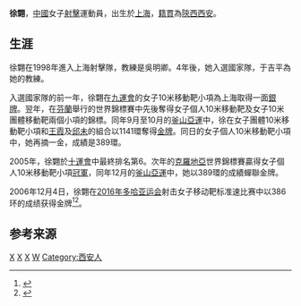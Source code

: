 '''徐翾'''{{BD|1985年|1月27日}}，[[中華人民共和國|中國]]女子[[射擊|射擊]]運動員，出生於[[上海|上海]]，[[籍貫|籍貫]]為[[陝西|陝西]][[西安|西安]]。

==生涯==
徐翾在1998年進入上海射擊隊，教練是吳明卿。4年後，她入選國家隊，于吉平為她的教練。

入選國家隊的前一年，徐翾在[[九運會|九運會]]的女子10米移動靶小項為上海取得一面[[銀牌|銀牌]]。翌年，在[[芬蘭|芬蘭]]舉行的世界錦標賽中先後奪得女子個人10米移動靶及女子10米團體移動靶兩個小項的錦標。同年9月至10月的[[2002年亞洲運動會|釜山亞運]]中，徐在女子團體10米移動靶小項和[[王霞|王霞]]及[[邱未|邱未]]的組合以1141環奪得[[金牌|金牌]]。同日的女子個人10米移動靶小項中，她再摘一金，成績是389環。

2005年，徐翾於[[十運會|十運會]]中最終排名第6。次年的[[克羅地亞|克羅地亞]]世界錦標賽贏得女子個人10米移動靶小項[[冠軍|冠軍]]，同年12月的[[2006年亞洲運動會|釜山亞運]]中，她以389環的成績蟬聯金牌。

2006年12月4日，徐翾在[[2006年亞洲運動會中國代表團|2016年多哈亚运会]]射击女子移动靶标准速比赛中以386环的成绩获得金牌<ref>{{cite news |title=徐翾获女子移动靶金牌 徐翾和她的金牌 - 图片 |url=https://yayun.cctv.com/pic/a/160/1001751.shtml |accessdate=2021-08-01 |work=央视网 |archive-date=2021-08-01 |archive-url=https://web.archive.org/web/20210801113926/https://yayun.cctv.com/pic/a/160/1001751.shtml |dead-url=no }}</ref><ref>{{cite news |title=图文：射击――中国选手徐翾获女子移动靶标准速比赛冠军 |url=http://sports.sina.com.cn/doha2006/s/p/2006-12-04/20052609374.shtml |accessdate=2021-08-01 |work=新浪网 |archive-date=2021-08-01 |archive-url=https://web.archive.org/web/20210801113928/http://sports.sina.com.cn/doha2006/s/p/2006-12-04/20052609374.shtml |dead-url=no }}</ref>。 

==参考来源==
{{reflist}}

[[Category:中國射擊運動員|X]]
[[Category:2006年亞洲運動會金牌得主|X]]
[[Category:上海人|X]]
[[Category:徐姓|W]]
[[Category:西安人|Category:西安人]]